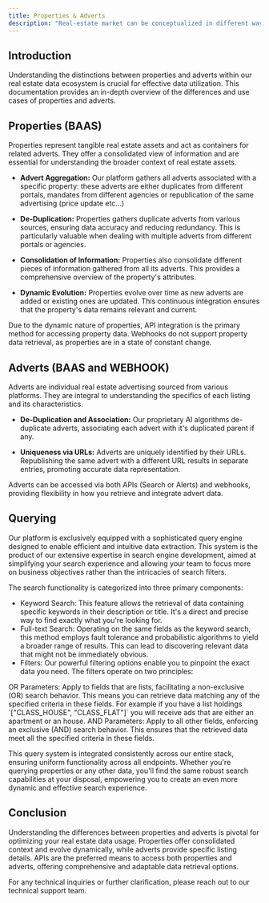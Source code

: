 ```yaml
---
title: Properties & Adverts
description: "Real-estate market can be conceptualized in different ways. We offer two different conceptualization depending on your needs: Properties & Adverts."
---
```


## Introduction

Understanding the distinctions between properties and adverts within our real estate data ecosystem is crucial for effective data utilization. This documentation provides an in-depth overview of the differences and use cases of properties and adverts.

## Properties (BAAS)

Properties represent tangible real estate assets and act as containers for related adverts. They offer a consolidated view of information and are essential for understanding the broader context of real estate assets.

- **Advert Aggregation:** Our platform gathers all adverts associated with a specific property: these adverts are either duplicates from different portals, mandates from different agencies or republication of the same advertising (price update etc...)

- **De-Duplication:** Properties gathers duplicate adverts from various sources, ensuring data accuracy and reducing redundancy. This is particularly valuable when dealing with multiple adverts from different portals or agencies.

- **Consolidation of Information:** Properties also consolidate different pieces of information gathered from all its adverts. This provides a comprehensive overview of the property's attributes.

- **Dynamic Evolution:** Properties evolve over time as new adverts are added or existing ones are updated. This continuous integration ensures that the property's data remains relevant and current.

<Tip>
    Due to the dynamic nature of properties, API integration is the primary method for accessing property data. Webhooks do not support property data retrieval, as properties are in a state of constant change.
</Tip>

## Adverts (BAAS and WEBHOOK)

Adverts are individual real estate advertising sourced from various platforms. They are integral to understanding the specifics of each listing and its characteristics.

- **De-Duplication and Association:** Our proprietary AI algorithms de-duplicate adverts, associating each advert with it's duplicated parent if any.

- **Uniqueness via URLs:** Adverts are uniquely identified by their URLs. Republishing the same advert with a different URL results in separate entries, promoting accurate data representation.

<Tip>
    Adverts can be accessed via both APIs (Search or Alerts) and webhooks, providing flexibility in how you retrieve and integrate advert data.
</Tip>

## Querying

Our platform is exclusively equipped with a sophisticated query engine designed to enable efficient and intuitive data extraction. This system is the product of our extensive expertise in search engine development, aimed at simplifying your search experience and allowing your team to focus more on business objectives rather than the intricacies of search filters.

The search functionality is categorized into three primary components:

- Keyword Search: This feature allows the retrieval of data containing specific keywords in their description or title. It's a direct and precise way to find exactly what you're looking for.
- Full-text Search: Operating on the same fields as the keyword search, this method employs fault tolerance and probabilistic algorithms to yield a broader range of results. This can lead to discovering relevant data that might not be immediately obvious.
- Filters: Our powerful filtering options enable you to pinpoint the exact data you need. The filters operate on two principles:

<Note>
    OR Parameters: Apply to fields that are lists, facilitating a non-exclusive (OR) search behavior. This means you can retrieve data matching any of the specified criteria in these fields. For example if you have a list holdings `["CLASS_HOUSE", "CLASS_FLAT"]` you will receive ads that are either an apartment or an house.
</Note>
<Note>
    AND Parameters: Apply to all other fields, enforcing an exclusive (AND) search behavior. This ensures that the retrieved data meet all the specified criteria in these fields.
</Note>

This query system is integrated consistently across our entire stack, ensuring uniform functionality across all endpoints. Whether you're querying properties or any other data, you'll find the same robust search capabilities at your disposal, empowering you to create an even more dynamic and effective search experience.

## Conclusion

Understanding the differences between properties and adverts is pivotal for optimizing your real estate data usage. Properties offer consolidated context and evolve dynamically, while adverts provide specific listing details. APIs are the preferred means to access both properties and adverts, offering comprehensive and adaptable data retrieval options.

For any technical inquiries or further clarification, please reach out to our technical support team.